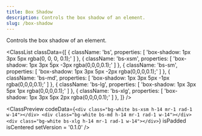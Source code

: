 ```yaml
---
title: Box Shadow
description: Controls the box shadow of an element.
slug: /box-shadow
---
```



Controls the box shadow of an element.

<ClassList
  classData={[
    {
      className: 'bs',
      properties: [
        'box-shadow: 1px 3px 5px rgba(0, 0, 0, 0.1);'
      ]
    },
    {
      className: 'bs-xsm',
      properties: [
        'box-shadow: 1px 3px 5px -3px rgba(0,0,0,0.1);'
      ]
    },
    {
      className: 'bs-sm',
      properties: [
        'box-shadow: 1px 3px 5px -2px rgba(0,0,0,0.1);'
      ]
    },
    {
      className: 'bs-md',
      properties: [
        'box-shadow: 1px 3px 5px -1px rgba(0,0,0,0.1);'
      ]
    },
    {
      className: 'bs-lg',
      properties: [
        'box-shadow: 1px 3px 5px 1px rgba(0,0,0,0.1);'
      ]
    },
    {
      className: 'bs-xlg',
      properties: [
        'box-shadow: 1px 3px 5px 2px rgba(0,0,0,0.1);'
      ]
    },
  ]}
/>

<ClassPreview
  codeData={`<div class="bg-white bs-xsm h-14 mr-1 rad-1 w-14"></div>
    <div class="bg-white bs-md h-14 mr-1 rad-1 w-14"></div>
    <div class="bg-white bs-xlg h-14 mr-1 rad-1 w-14"></div>`}
  isPadded
  isCentered
  setVersion = '0.1.0'
/>